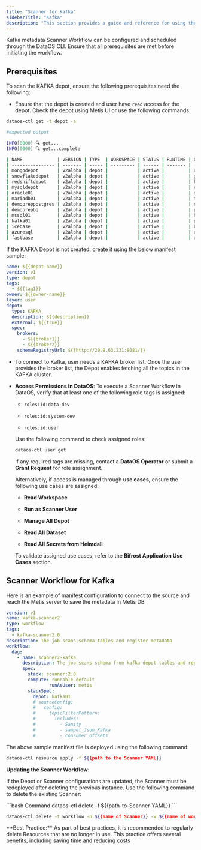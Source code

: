 ```yaml
---
title: "Scanner for Kafka"
sidebarTitle: "Kafka"
description: "This section provides a guide and reference for using the Kafka metadata Scanner Workflow. It includes configuration steps, and required access permissions for execution."
---
```


Kafka metadata Scanner Workflow can be configured and scheduled through the DataOS CLI. Ensure that all prerequisites are met before initiating the workflow.

## **Prerequisites**

To scan the KAFKA depot, ensure the following prerequisites need the following:

* Ensure that the depot is created and user have `read` access for the depot. Check the depot using Metis UI or use the following commands:

```bash
dataos-ctl get -t depot -a
```

```bash
#expected output

INFO[0000] 🔍 get...
INFO[0000] 🔍 get...complete

| NAME             | VERSION | TYPE  | WORKSPACE | STATUS | RUNTIME | OWNER      |
| ---------------- | ------- | ----- | --------- | ------ | ------- | ---------- |
| mongodepot       | v2alpha | depot |           | active |         | usertest   |
| snowflakedepot   | v2alpha | depot |           | active |         | gojo       |
| redshiftdepot    | v2alpha | depot |           | active |         | kira       |
| mysqldepot       | v2alpha | depot |           | active |         | ryuk       |
| oracle01         | v2alpha | depot |           | active |         | drdoom     |
| mariadb01        | v2alpha | depot |           | active |         | tonystark  |
| demopreppostgres | v2alpha | depot |           | active |         | slimshaddy |
| demoprepbq       | v2alpha | depot |           | active |         | pengvin    |
| mssql01          | v2alpha | depot |           | active |         | hulk       |
| kafka01          | v2alpha | depot |           | active |         | peeter     |
| icebase          | v2alpha | depot |           | active |         | blackpink  |
| azuresql         | v2alpha | depot |           | active |         | arnold     |
| fastbase         | v2alpha | depot |           | active |         | ddevil     |

```

If the KAFKA Depot is not created, create it using the below manifest sample:

```yaml
name: ${{depot-name}}
version: v1
type: depot
tags:
  - ${{tag1}}
owner: ${{owner-name}}
layer: user
depot:
  type: KAFKA                     
  description: ${{description}}
  external: ${{true}}
  spec:                           
    brokers:
      - ${{broker1}}
      - ${{broker2}}
    schemaRegistryUrl: ${{http://20.9.63.231:8081/}}
```

* To connect to Kafka, user needs a KAFKA broker list. Once the user provides the broker list, the Depot enables fetching all the topics in the KAFKA cluster.

* **Access Permissions in DataOS**:
    To execute a Scanner Workflow in DataOS, verify that at least one of the following role tags is assigned:
    
    * `roles:id:data-dev`
    
    * `roles:id:system-dev`
    
    * `roles:id:user`
    
    Use the following command to check assigned roles:
    
    ```bash
    dataos-ctl user get
    ```
    
    If any required tags are missing, contact a **DataOS Operator** or submit a **Grant Request** for role assignment.
    
    Alternatively, if access is managed through **use cases**, ensure the following use cases are assigned:
    
    * **Read Workspace**
    
    * **Run as Scanner User**
    
    * **Manage All Depot**
    
    * **Read All Dataset**
    
    * **Read All Secrets from Heimdall**
    
    To validate assigned use cases, refer to the **Bifrost Application Use Cases** section.


## **Scanner Workflow for Kafka**

Here is an example of manifest configuration to connect to the source and reach the Metis server to save the metadata in Metis DB

```yaml
version: v1
name: kafka-scanner2
type: workflow
tags: 
  - kafka-scanner2.0
description: The job scans schema tables and register metadata
workflow: 
  dag: 
    - name: scanner2-kafka
      description: The job scans schema from kafka depot tables and register metadata to metis2
      spec:
        stack: scanner:2.0
        compute: runnable-default
                runAsUser: metis
        stackSpec: 
          depot: kafka01
          # sourceConfig:
          #   config:
          #     topicFilterPattern:
          #       includes:
          #         - Sanity
          #         - sampel_Json_Kafka
          #         - consumer_offsets
```

The above sample manifest file is deployed using the following command:

```bash
dataos-ctl resource apply -f ${{path to the Scanner YAML}}
```

**Updating the Scanner Workflow**:

If the Depot or Scanner configurations are updated, the Scanner must be redeployed after deleting the previous instance. Use the following command to delete the existing Scanner:

<CodeGroup>
  ```bash Command
  dataos-ctl delete -f ${{path-to-Scanner-YAML}}
  ```

  ```bash Alternative Command
  dataos-ctl delete -t workflow -n ${{name of Scanner}} -w ${{name of workspace}}
  ```
</CodeGroup>

<Note>
  **Best Practice:** As part of best practices, it is recommended to regularly delete Resources that are no longer in use. This practice offers several benefits, including saving time and reducing costs
</Note>